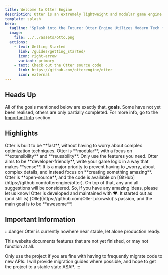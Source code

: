 ```yaml
---
title: Welcome to Otter Engine
description: Otter is an extremely lightweight and modular game engine.
template: splash
hero:
  tagline: 'Splash into the Future: Otter Engine Utilizes Modern Tech for Today’s Games.'
  image:
    file: ../../assets/otto.png
  actions:
    - text: Getting Started
      link: /guides/getting_started/
      icon: right-arrow
      variant: primary
    - text: Check out the Otter source code
      link: https://github.com/otterengine/otter
      icon: external
---
```



## Heads Up
All of the goals mentioned below are exactly that, **goals**. Some have not yet been realised,
others are only partially completed. For more info, go to the [Important Info](#important-information) section.

## Highlights

<CardGrid stagger>
	<Card title="Fast" icon="rocket">
	  Otter is built to be **fast**, without having to worry about complex optimization techniques.
	</Card>
	<Card title="Modular" icon="bars">
	  Otter is **modular**, with a focus on **extensibility** and **reusability**.
		Only use the features you need.
	</Card>
	<Card title="Usable" icon="pencil">
	  Otter aims to be **developer-friendly**, write your game logic in a way that makes **sense**.
		It is a major priority to prevent having to _worry_ about complex details, and instead focus on **creating something amazing**.
	</Card>
	<Card title="Open" icon="open-book">
	  Otter is **open-source**, and the code is available on [GitHub](https://github.com/otterengine/otter).
		On top of that, any and all suggestions will be considered. So, if you have any amazing ideas, please let us know!
	</Card>
	<Card title="Passion" icon="heart">
	  Otter is developed and maintained with ❤️. It started out as (and still is) [Olle](https://github.com/Olle-Lukowski)'s passion,
		and the main goal is to be **awesome**!
	</Card>
</CardGrid>

## Important Information

:::danger
Otter is currently nowhere near stable, let alone production ready.

This website documents features that are not yet finished,
or may not function at all.

Only use the project if you are fine with having to frequently migrate code to new APIs.
I will provide migration guides where possible, and hope to get the project to a stable state ASAP.
:::
